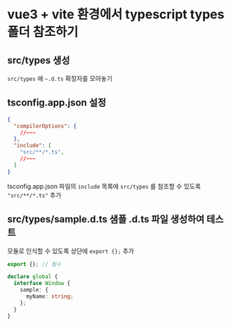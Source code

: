 # vue3 + vite 환경에서 typescript types 폴더 참조하기


## src/types 생성

`src/types` 에 `~.d.ts` 확장자를 모아놓기

## tsconfig.app.json 설정

```json
{
  "compilerOptions": {
    //~~~
  },
  "include": [
    "src/**/*.ts",
    //~~~
  ]
}
```

tsconfig.app.json 파일의 `include` 목록에 `src/types` 를 참조할 수 있도록 `"src/**/*.ts"` 추가

## src/types/sample.d.ts 샘플 .d.ts 파일 생성하여 테스트

모듈로 인식할 수 있도록 상단에 `export {};` 추가

```ts filename=src/types/sample.d.ts
export {}; // 필수

declare global {
  interface Window {
    sample: {
      myName: string;
    };
  }
}

```